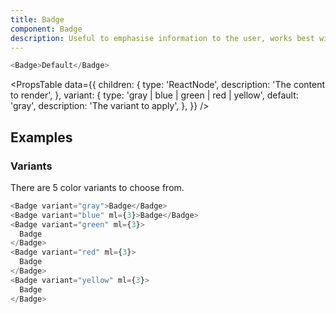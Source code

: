 ```yaml
---
title: Badge
component: Badge
description: Useful to emphasise information to the user, works best with single word values.
---
```


```js live
<Badge>Default</Badge>
```

<PropsTable
  data={{
    children: {
      type: 'ReactNode',
      description: 'The content to render',
    },
    variant: {
      type: 'gray | blue | green | red | yellow',
      default: 'gray',
      description: 'The variant to apply',
    },
  }}
/>

## Examples

### Variants

There are 5 color variants to choose from.

```js live
<Badge variant="gray">Badge</Badge>
<Badge variant="blue" ml={3}>Badge</Badge>
<Badge variant="green" ml={3}>
  Badge
</Badge>
<Badge variant="red" ml={3}>
  Badge
</Badge>
<Badge variant="yellow" ml={3}>
  Badge
</Badge>
```
